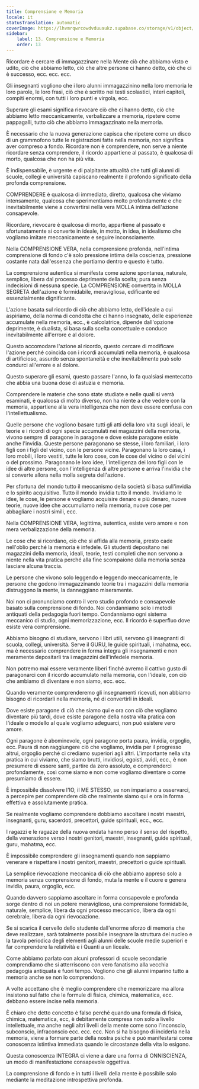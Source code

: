 ```yaml
---
title: Comprensione e Memoria
locale: it
statusTranslation: automatic
coverImage: https://lhvmrqwrcowdvduuaukz.supabase.co/storage/v1/object/public/strapi-uploads/small_cover-educacion-fundamental.webp-2d51a7828a2b1309555be27f7e2a61a0.webp
sidebar:
    label: 13. Comprensione e Memoria
    order: 13
---
```

Ricordare è cercare di immagazzinare nella Mente ciò che abbiamo visto e udito, ciò che abbiamo letto, ciò che altre persone ci hanno detto, ciò che ci è successo, ecc. ecc. ecc.

Gli insegnanti vogliono che i loro alunni immagazzinino nella loro memoria le loro parole, le loro frasi, ciò che è scritto nei testi scolastici, interi capitoli, compiti enormi, con tutti i loro punti e virgola, ecc.

Superare gli esami significa rievocare ciò che ci hanno detto, ciò che abbiamo letto meccanicamente, verbalizzare a memoria, ripetere come pappagalli, tutto ciò che abbiamo immagazzinato nella memoria.

È necessario che la nuova generazione capisca che ripetere come un disco di un grammofono tutte le registrazioni fatte nella memoria, non significa aver compreso a fondo. Ricordare non è comprendere, non serve a niente ricordare senza comprendere, il ricordo appartiene al passato, è qualcosa di morto, qualcosa che non ha più vita.

È indispensabile, è urgente e di palpitante attualità che tutti gli alunni di scuole, collegi e università capiscano realmente il profondo significato della profonda comprensione.

COMPRENDERE è qualcosa di immediato, diretto, qualcosa che viviamo intensamente, qualcosa che sperimentiamo molto profondamente e che inevitabilmente viene a convertirsi nella vera MOLLA intima dell'azione consapevole.

Ricordare, rievocare è qualcosa di morto, appartiene al passato e sfortunatamente si converte in ideale, in motto, in idea, in idealismo che vogliamo imitare meccanicamente e seguire inconsciamente.

Nella COMPRENSIONE VERA, nella comprensione profonda, nell'intima comprensione di fondo c'è solo pressione intima della coscienza, pressione costante nata dall'essenza che portiamo dentro e questo è tutto.

La comprensione autentica si manifesta come azione spontanea, naturale, semplice, libera dal processo deprimente della scelta; pura senza indecisioni di nessuna specie. La COMPRENSIONE convertita in MOLLA SEGRETA dell'azione è formidabile, meravigliosa, edificante ed essenzialmente dignificante.

L'azione basata sul ricordo di ciò che abbiamo letto, dell'ideale a cui aspiriamo, della norma di condotta che ci hanno insegnato, delle esperienze accumulate nella memoria, ecc., è calcolatrice, dipende dall'opzione deprimente, è dualista, si basa sulla scelta concettuale e conduce inevitabilmente all'errore e al dolore.

Questo accomodare l'azione al ricordo, questo cercare di modificare l'azione perché coincida con i ricordi accumulati nella memoria, è qualcosa di artificioso, assurdo senza spontaneità e che inevitabilmente può solo condurci all'errore e al dolore.

Questo superare gli esami, questo passare l'anno, lo fa qualsiasi mentecatto che abbia una buona dose di astuzia e memoria.

Comprendere le materie che sono state studiate e nelle quali si verrà esaminati, è qualcosa di molto diverso, non ha niente a che vedere con la memoria, appartiene alla vera intelligenza che non deve essere confusa con l'intellettualismo.

Quelle persone che vogliono basare tutti gli atti della loro vita sugli ideali, le teorie e i ricordi di ogni specie accumulati nei magazzini della memoria, vivono sempre di paragone in paragone e dove esiste paragone esiste anche l'invidia. Queste persone paragonano se stesse, i loro familiari, i loro figli con i figli del vicino, con le persone vicine. Paragonano la loro casa, i loro mobili, i loro vestiti, tutte le loro cose, con le cose del vicino o dei vicini o del prossimo. Paragonano le loro idee, l'intelligenza dei loro figli con le idee di altre persone, con l'intelligenza di altre persone e arriva l'invidia che si converte allora nella molla segreta dell'azione.

Per sfortuna del mondo tutto il meccanismo della società si basa sull'invidia e lo spirito acquisitivo. Tutto il mondo invidia tutto il mondo. Invidiamo le idee, le cose, le persone e vogliamo acquisire denaro e più denaro, nuove teorie, nuove idee che accumuliamo nella memoria, nuove cose per abbagliare i nostri simili, ecc.

Nella COMPRENSIONE VERA, legittima, autentica, esiste vero amore e non mera verbalizzazione della memoria.

Le cose che si ricordano, ciò che si affida alla memoria, presto cade nell'oblio perché la memoria è infedele. Gli studenti depositano nei magazzini della memoria, ideali, teorie, testi completi che non servono a niente nella vita pratica perché alla fine scompaiono dalla memoria senza lasciare alcuna traccia.

Le persone che vivono solo leggendo e leggendo meccanicamente, le persone che godono immagazzinando teorie tra i magazzini della memoria distruggono la mente, la danneggiano miseramente.

Noi non ci pronunciamo contro il vero studio profondo e consapevole basato sulla comprensione di fondo. Noi condanniamo solo i metodi antiquati della pedagogia fuori tempo. Condanniamo ogni sistema meccanico di studio, ogni memorizzazione, ecc. Il ricordo è superfluo dove esiste vera comprensione.

Abbiamo bisogno di studiare, servono i libri utili, servono gli insegnanti di scuola, collegi, università. Serve il GURU, le guide spirituali, i mahatma, ecc. ma è necessario comprendere in forma integra gli insegnamenti e non meramente depositarli tra i magazzini dell'infedele memoria.

Non potremo mai essere veramente liberi finché avremo il cattivo gusto di paragonarci con il ricordo accumulato nella memoria, con l'ideale, con ciò che ambiamo di diventare e non siamo, ecc. ecc.

Quando veramente comprenderemo gli insegnamenti ricevuti, non abbiamo bisogno di ricordarli nella memoria, né di convertirli in ideali.

Dove esiste paragone di ciò che siamo qui e ora con ciò che vogliamo diventare più tardi, dove esiste paragone della nostra vita pratica con l'ideale o modello al quale vogliamo adeguarci, non può esistere vero amore.

Ogni paragone è abominevole, ogni paragone porta paura, invidia, orgoglio, ecc. Paura di non raggiungere ciò che vogliamo, invidia per il progresso altrui, orgoglio perché ci crediamo superiori agli altri. L'importante nella vita pratica in cui viviamo, che siamo brutti, invidiosi, egoisti, avidi, ecc., è non presumere di essere santi, partire da zero assoluto, e comprenderci profondamente, così come siamo e non come vogliamo diventare o come presumiamo di essere.

È impossibile dissolvere l'IO, il ME STESSO, se non impariamo a osservarci, a percepire per comprendere ciò che realmente siamo qui e ora in forma effettiva e assolutamente pratica.

Se realmente vogliamo comprendere dobbiamo ascoltare i nostri maestri, insegnanti, guru, sacerdoti, precettori, guide spirituali, ecc., ecc.

I ragazzi e le ragazze della nuova ondata hanno perso il senso del rispetto, della venerazione verso i nostri genitori, maestri, insegnanti, guide spirituali, guru, mahatma, ecc.

È impossibile comprendere gli insegnamenti quando non sappiamo venerare e rispettare i nostri genitori, maestri, precettori o guide spirituali.

La semplice rievocazione meccanica di ciò che abbiamo appreso solo a memoria senza comprensione di fondo, muta la mente e il cuore e genera invidia, paura, orgoglio, ecc.

Quando davvero sappiamo ascoltare in forma consapevole e profonda sorge dentro di noi un potere meraviglioso, una comprensione formidabile, naturale, semplice, libera da ogni processo meccanico, libera da ogni cerebrale, libera da ogni rievocazione.

Se si scarica il cervello dello studente dall'enorme sforzo di memoria che deve realizzare, sarà totalmente possibile insegnare la struttura del nucleo e la tavola periodica degli elementi agli alunni delle scuole medie superiori e far comprendere la relatività e i Quanti a un liceale.

Come abbiamo parlato con alcuni professori di scuole secondarie comprendiamo che si atterriscono con vero fanatismo alla vecchia pedagogia antiquata e fuori tempo. Vogliono che gli alunni imparino tutto a memoria anche se non lo comprendono.

A volte accettano che è meglio comprendere che memorizzare ma allora insistono sul fatto che le formule di fisica, chimica, matematica, ecc. debbano essere incise nella memoria.

È chiaro che detto concetto è falso perché quando una formula di fisica, chimica, matematica, ecc, è debitamente compresa non solo a livello intellettuale, ma anche negli altri livelli della mente come sono l'inconscio, subconscio, infraconscio ecc. ecc. ecc. Non si ha bisogno di inciderla nella memoria, viene a formare parte della nostra psiche e può manifestarsi come conoscenza istintiva immediata quando le circostanze della vita lo esigono.

Questa conoscenza INTEGRA ci viene a dare una forma di ONNISCIENZA, un modo di manifestazione consapevole oggettiva.

La comprensione di fondo e in tutti i livelli della mente è possibile solo mediante la meditazione introspettiva profonda.

